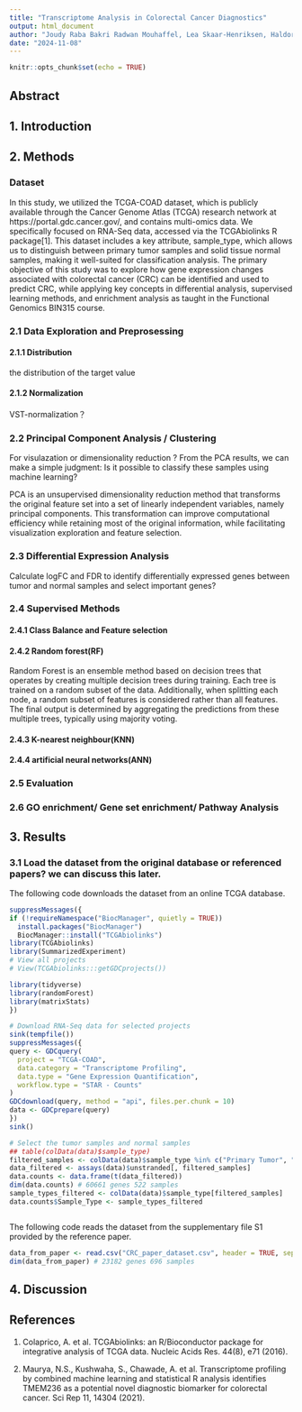 ```yaml
---
title: "Transcriptome Analysis in Colorectal Cancer Diagnostics"
output: html_document
author: "Joudy Raba Bakri Radwan Mouhaffel, Lea Skaar-Henriksen, Haldor Haugen, Gege Liu"
date: "2024-11-08"
---
```


```r
knitr::opts_chunk$set(echo = TRUE)
```

## Abstract

## 1. Introduction

## 2. Methods

### Dataset
In this study, we utilized the TCGA-COAD dataset, which is publicly available through the Cancer Genome Atlas (TCGA) research network at https://portal.gdc.cancer.gov/, and contains multi-omics data. We specifically focused on RNA-Seq data, accessed via the TCGAbiolinks R package[1]. This dataset includes a key attribute, sample_type, which allows us to distinguish between primary tumor samples and solid tissue normal samples, making it well-suited for classification analysis. The primary objective of this study was to explore how gene expression changes associated with colorectal cancer (CRC) can be identified and used to predict CRC, while applying key concepts in differential analysis, supervised learning methods, and enrichment analysis as taught in the Functional Genomics BIN315 course.

### 2.1 Data Exploration and Preprosessing
#### 2.1.1 Distribution 
the distribution of the target value

#### 2.1.2 Normalization 
VST-normalization？

### 2.2 Principal Component Analysis / Clustering 
For visulazation or dimensionality reduction ? From the PCA results, we can make a simple judgment: Is it possible to classify these samples using machine learning?

PCA is an unsupervised dimensionality reduction method that transforms the original feature set into a set of linearly independent variables, namely principal components. This transformation can improve computational efficiency while retaining most of the original information, while facilitating visualization exploration and feature selection.

### 2.3 Differential Expression Analysis 
Calculate logFC and FDR to identify differentially expressed genes between tumor and normal samples and select important genes?


### 2.4 Supervised Methods
#### 2.4.1 Class Balance and Feature selection


#### 2.4.2 Random forest(RF)
Random Forest is an ensemble method based on decision trees that operates by creating multiple decision trees during training. Each tree is trained on a random subset of the data. Additionally, when splitting each node, a random subset of features is considered rather than all features. The final output is determined by aggregating the predictions from these multiple trees, typically using majority voting.

#### 2.4.3 K-nearest neighbour(KNN)

#### 2.4.4 artificial neural networks(ANN)

### 2.5 Evaluation

### 2.6 GO enrichment/ Gene set enrichment/ Pathway Analysis


## 3. Results

### 3.1 Load the dataset from the original database or referenced papers? we can discuss this later.
The following code downloads the dataset from an online TCGA database.
```r
suppressMessages({
if (!requireNamespace("BiocManager", quietly = TRUE)) 
  install.packages("BiocManager")
  BiocManager::install("TCGAbiolinks")
library(TCGAbiolinks)
library(SummarizedExperiment)
# View all projects
# View(TCGAbiolinks:::getGDCprojects())

library(tidyverse)
library(randomForest)
library(matrixStats)
})
```

```r
# Download RNA-Seq data for selected projects
sink(tempfile())
suppressMessages({
query <- GDCquery(
  project = "TCGA-COAD",
  data.category = "Transcriptome Profiling",
  data.type = "Gene Expression Quantification",
  workflow.type = "STAR - Counts"
)
GDCdownload(query, method = "api", files.per.chunk = 10)
data <- GDCprepare(query)
})
sink()

# Select the tumor samples and normal samples
## table(colData(data)$sample_type)
filtered_samples <- colData(data)$sample_type %in% c("Primary Tumor", "Solid Tissue Normal")
data_filtered <- assays(data)$unstranded[, filtered_samples]
data.counts <- data.frame(t(data_filtered))
dim(data.counts) # 60661 genes 522 samples
sample_types_filtered <- colData(data)$sample_type[filtered_samples]
data.counts$Sample_Type <- sample_types_filtered
```

```r

```

The following code reads the dataset from the supplementary file S1 provided by the reference paper.
```r
data_from_paper <- read.csv("CRC_paper_dataset.csv", header = TRUE, sep = ",", stringsAsFactors = FALSE)
dim(data_from_paper) # 23182 genes 696 samples
```

## 4. Discussion

## References
1. Colaprico, A. et al. TCGAbiolinks: an R/Bioconductor package for integrative analysis of TCGA data. Nucleic Acids Res. 44(8), e71 (2016).

2. Maurya, N.S., Kushwaha, S., Chawade, A. et al. Transcriptome profiling by combined machine learning and statistical R analysis identifies TMEM236 as a potential novel diagnostic biomarker for colorectal cancer. Sci Rep 11, 14304 (2021).



